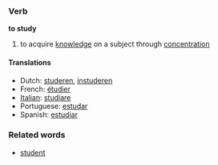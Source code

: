 ===Verb===
'''to study'''

# to acquire [[knowledge]] on a subject through [[concentration]]

====Translations====
*Dutch: [[studeren]], [[instuderen]]
*French: [[étudier]]
*[[Italian]]: [[studiare]]
*Portuguese: [[estudar]]
*Spanish: [[estudiar]]

===Related words===
* [[student]]